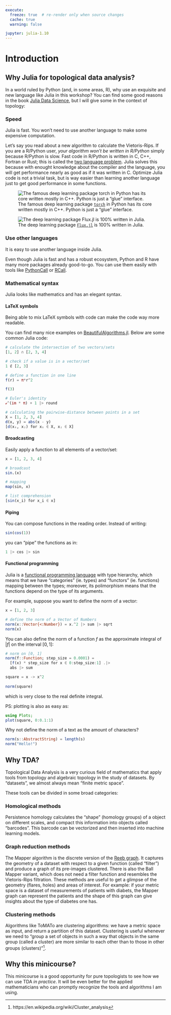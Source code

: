 ```yaml
---
execute:
  freeze: true  # re-render only when source changes
  cache: true
  warning: false

jupyter: julia-1.10
---
```


# Introduction

## Why Julia for topological data analysis?

In a world ruled by Python (and, in some areas, R), why use an exquisite and new language like Julia in this workshop? You can find some good reasons in the book [Julia Data Science](https://juliadatascience.io/programmers), but I will give some in the context of topology:

### Speed

::: {.callout-tip title="" appearance="simple"}

Julia is fast. You won't need to use another language to make some expensive computation.

:::

Let's say you read about a new algorithm to calculate the Vietoris-Rips. If you are a R/Python user, *your algorithm won't be written in R/Python* simply because R/Python is slow. Fast code in R/Python is written in C, C++, Fortran or Rust; this is called the [two language problem](https://juliadatascience.io/julia_accomplish#sec:two_language). Julia solves this because with enought knowledge about the compiler and the language, you will get performance nearly as good as if it was written in C. Optimize Julia code is not a trivial task, but is way easier than learning another language just to get good performance in some functions.

![The famous deep learning package [`torch`](https://github.com/pytorch/pytorch) in Python has its core written mostly in C++. Python is just a "glue" interface.](images/intro/torch.png)

![The deep learning package [`Flux.jl`](https://github.com/FluxML/Flux.jl) is 100% written in Julia.](images/intro/flux.png)

### Use other languages

::: {.callout-tip title="" appearance="simple"}

It is easy to use another language inside Julia.

:::

Even though Julia is fast and has a robust ecosystem, Python and R have many more packages already good-to-go. You can use them easily with tools like [PythonCall](https://github.com/JuliaPy/PythonCall.jl) or [RCall](https://github.com/JuliaInterop/RCall.jl).

### Mathematical syntax

::: {.callout-tip title="" appearance="simple"}

Julia looks like mathematics and has an elegant syntax.

:::

#### LaTeX symbols

Being able to mix LaTeX symbols with code can make the code way more readable.

You can find many nice examples on [BeautifulAlgorithms.jl](https://github.com/mossr/BeautifulAlgorithms.jl). Below are some common Julia code:

```julia
# calculate the intersection of two vectors/sets
[1, 2] ∩ [2, 3, 4]
```

```julia
# check if a value is in a vector/set
1 ∉ [2, 3]
```

```julia
# define a function in one line
f(r) = π*r^2

f(3)
```

```julia
# Euler's identity
ℯ^(im * π) + 1 |> round
```

```julia
# calculating the pairwise-distance between points in a set
X = [1, 2, 3, 4]
d(x, y) = abs(x - y)
[d(xᵢ, xⱼ) for xᵢ ∈ X, xⱼ ∈ X]
```

#### Broadcasting

Easily apply a function to all elements of a vector/set:

```julia
x = [1, 2, 3, 4]

# broadcast
sin.(x)
```

```julia
# mapping
map(sin, x)
```

```julia
# list comprehension
[sin(x_i) for x_i ∈ x]
```

#### Piping

You can compose functions in the reading order. Instead of writing:

```julia
sin(cos(1))
```

you can "pipe" the functions as in:

```julia
1 |> cos |> sin
```

#### Functional programming

Julia is a [functional programming language](https://en.wikipedia.org/wiki/Functional_programming) with type hierarchy, which means that we have "categories" (ie. types) and "functors" (ie. functions) mapping between the types; moreover, its polimorphism means that the functions depend on the type of its arguments.

For example, suppose you want to define the norm of a vector:

```julia
x = [1, 2, 3]

# define the norm of a Vector of Numbers
norm(x::Vector{<:Number}) = x.^2 |> sum |> sqrt
norm(x)
```

You can also define the norm of a function $f$ as the approximate integral of $|f|$ on the interval $[0, 1]$:

```julia
# norm on [0, 1]
norm(f::Function; step_size = 0.0001) = 
  [f(x) * step_size for x ∈ 0:step_size:1] .|> 
  abs |> sum

square = x -> x^2
  
norm(square)
```

which is very close to the real definite integral.

PS: plotting is also as easy as:

```julia
using Plots;
plot(square, 0:0.1:1)
```


Why not define the norm of a text as the amount of characters?

```julia
norm(s::AbstractString) = length(s)
norm("Hello!")
```


## Why TDA?

Topological Data Analysis is a very curious field of mathematics that apply tools from topology and algebraic topology in the study of datasets. By "datasets", we almost always mean "finite metric space".

These tools can be divided in some broad categories:

### Homological methods

Persistence homology calculates the "shape" (homology groups) of a object on different scales, and compact this information into objects called "barcodes". This barcode can be vectorized and then inserted into machine learning models.

### Graph reduction methods

The Mapper algorithm is the discrete version of the [Reeb graph](https://en.wikipedia.org/wiki/Reeb_graph). It captures the geometry of a dataset with respect to a given function (called "filter") and produce a graph of its pre-images clustered. There is also the Ball Mapper variant, which does not need a filter function and resembles the Vietoris-Rips filtration. These methods are useful to get a glimpse of the geometry (flares, holes) and areas of interest. For example: if your metric space is a dataset of measurements of patients with diabets, the Mapper graph can represent the patients and the shape of this graph can give insights about the type of diabetes one has.

### Clustering methods

Algorithms like ToMATo are clustering algorithms: we have a metric space as input, and return a partition of this dataset. Clustering is useful whenever we need to "group a set of objects in such a way that objects in the same group (called a cluster) are more similar to each other than to those in other groups (clusters)"^[https://en.wikipedia.org/wiki/Cluster_analysis].

## Why this minicourse?

This minicourse is a good opportunity for pure topologists to see how we can use TDA *in practice*. It will be even better for the applied mathematicians who can promptly recognize the tools and algorithms I am using.
